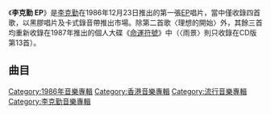 {{Album infobox
|Name        = 李克勤 EP
|Type        = EP
|Artist      = [[李克勤|李克勤]]
|Cover       = 
|Background  = 
|Released    = 1986年12月23日
|Recorded    = 1986年
|Genre       = 粵語流行、中文流行
|Length      = 
|Label       = [[寶麗金唱片|寶麗金唱片]]
|Number      =
|Producer    = [[黃祖輝|黃祖輝]]
|Reviews     = 
|Last album  = 
|This album  = '''李克勤 EP'''<br />（1986年12月23日）
|Next album  = [[命運符號|命運符號]]<br />（1987年11月4日）
}}
《'''李克勤 EP'''》是[[李克勤|李克勤]]在1986年12月23日推出的第一張[[EP|EP]]唱片，當中僅收錄四首歌，以黑膠唱片及卡式錄音帶推出市場。除第二首歌〈理想的開始〉外，其餘三首均重新收錄在1987年推出的個人大碟《[[命運符號|命運符號]]》中（〈雨景〉則只收錄在CD版第13首）。

==曲目==
{{Tracklist
| collapsed = 
| headline = 
| font_size = 
| total_length = 

| all_writing = 
| all_music = 
| all_lyrics = 
| all_arranger = 
| all_producer = 
| all_except = 

| extra_column =

| title1 = '''誰願分手'''
| note1 = 
| longnote1 = 
| music1 = [[鈕大可|鈕大可]]
| lyrics1 = [[向雪懷|向雪懷]]
| arranger1 = [[盧東尼|盧東尼]]
| producer1 = 
| extra1 = 
| length1 = 

| title2 = 理想的開始
| note2 = 
| longnote2 = 
| music2 = [[Donald_Ashley|Donald Ashley]]
| lyrics2 = 李克勤
| arranger2 = Donald Ashley
| producer2 = 
| extra2 = 
| length2 = 

| title3 = 手錶
| note3 = 
| longnote3 = 
| music3 = Barry Flynn
| lyrics3 = [[潘源良|潘源良]]
| arranger3 = Donald Ashley
| producer3 = 
| extra3 = 
| length3 = 

| title4 = 雨景
| note4 = 
| longnote4 = 
| music4 = [[林敏驄|林敏驄]]
| lyrics4 = 林敏驄
| arranger4 = 盧東尼
| producer4 = 
| extra4 = 
| length4 = 
}}

[[Category:1986年音樂專輯|Category:1986年音樂專輯]]
[[Category:香港音樂專輯|Category:香港音樂專輯]]
[[Category:流行音樂專輯|Category:流行音樂專輯]]
[[Category:李克勤音樂專輯|Category:李克勤音樂專輯]]